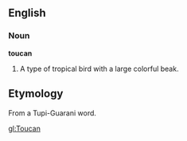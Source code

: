 ==English==
===Noun===
'''toucan'''
# A type of tropical bird with a large colorful beak.
==Etymology==
From a Tupi-Guarani word.

[[gl:Toucan]]